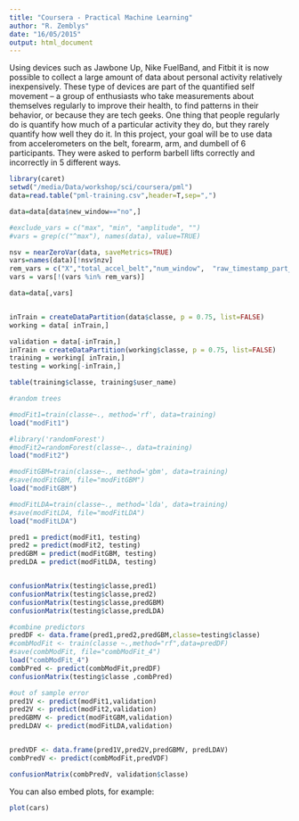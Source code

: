 ```yaml
---
title: "Coursera - Practical Machine Learning"
author: "R. Zemblys"
date: "16/05/2015"
output: html_document
---
```


Using devices such as Jawbone Up, Nike FuelBand, and Fitbit it is now possible to collect a large amount of data about personal activity relatively inexpensively. These type of devices are part of the quantified self movement – a group of enthusiasts who take measurements about themselves regularly to improve their health, to find patterns in their behavior, or because they are tech geeks. One thing that people regularly do is quantify how much of a particular activity they do, but they rarely quantify how well they do it. In this project, your goal will be to use data from accelerometers on the belt, forearm, arm, and dumbell of 6 participants. They were asked to perform barbell lifts correctly and incorrectly in 5 different ways.

```r
library(caret)
setwd("/media/Data/workshop/sci/coursera/pml")
data=read.table("pml-training.csv",header=T,sep=",")

data=data[data$new_window=="no",]

#exclude_vars = c("max", "min", "amplitude", "")
#vars = grep(c("^max"), names(data), value=TRUE)

nsv = nearZeroVar(data, saveMetrics=TRUE)
vars=names(data)[!nsv$nzv]
rem_vars = c("X","total_accel_belt","num_window",  "raw_timestamp_part_1", "raw_timestamp_part_2", "cvtd_timestamp")
vars = vars[!(vars %in% rem_vars)]

data=data[,vars]


inTrain = createDataPartition(data$classe, p = 0.75, list=FALSE)
working = data[ inTrain,]

validation = data[-inTrain,]
inTrain = createDataPartition(working$classe, p = 0.75, list=FALSE)
training = working[ inTrain,]
testing = working[-inTrain,]

table(training$classe, training$user_name)

#random trees

#modFit1=train(classe~., method='rf', data=training)
load("modFit1")

#library('randomForest')
#modFit2=randomForest(classe~., data=training)
load("modFit2")

#modFitGBM=train(classe~., method='gbm', data=training)
#save(modFitGBM, file="modFitGBM")
load("modFitGBM")

#modFitLDA=train(classe~., method='lda', data=training)
#save(modFitLDA, file="modFitLDA")
load("modFitLDA")

pred1 = predict(modFit1, testing)
pred2 = predict(modFit2, testing)
predGBM = predict(modFitGBM, testing)
predLDA = predict(modFitLDA, testing)


confusionMatrix(testing$classe,pred1)
confusionMatrix(testing$classe,pred2)
confusionMatrix(testing$classe,predGBM)
confusionMatrix(testing$classe,predLDA)

#combine predictors
predDF <- data.frame(pred1,pred2,predGBM,classe=testing$classe)
#combModFit <- train(classe ~.,method="rf",data=predDF)
#save(combModFit, file="combModFit_4")
load("combModFit_4")
combPred <- predict(combModFit,predDF)
confusionMatrix(testing$classe ,combPred)

#out of sample error
pred1V <- predict(modFit1,validation)
pred2V <- predict(modFit2,validation)
predGBMV <- predict(modFitGBM,validation)
predLDAV <- predict(modFitLDA,validation)


predVDF <- data.frame(pred1V,pred2V,predGBMV, predLDAV)
combPredV <- predict(combModFit,predVDF)

confusionMatrix(combPredV, validation$classe)
```

You can also embed plots, for example:

```r
plot(cars)
```

